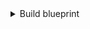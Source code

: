 <details>
<summary>Build blueprint</summary>

```json showLineNumbers
{
  "identifier": "build",
  "title": "Build",
  "icon": "AzureDevops",
  "schema": {
    "properties": {
      "status": {
        "type": "string",
        "title": "Status"
      },
      "result": {
        "type": "string",
        "title": "Result"
      },
      "queueTime": {
        "type": "string",
        "format": "date-time",
        "title": "Queue Time"
      },
      "startTime": {
        "type": "string",
        "format": "date-time",
        "title": "Start Time"
      },
      "finishTime": {
        "type": "string",
        "format": "date-time",
        "title": "Finish Time"
      },
      "definitionName": {
        "type": "string",
        "title": "Definition Name"
      },
      "requestedFor": {
        "type": "string",
        "title": "Requested For"
      },
      "link": {
        "type": "string",
        "format": "url",
        "title": "Link"
      }
    },
    "required": []
  },
  "mirrorProperties": {},
  "calculationProperties": {},
  "aggregationProperties": {},
  "relations": {
    "project": {
      "title": "Project",
      "target": "project",
      "required": true,
      "many": false
    }
  }
}
```

</details>
